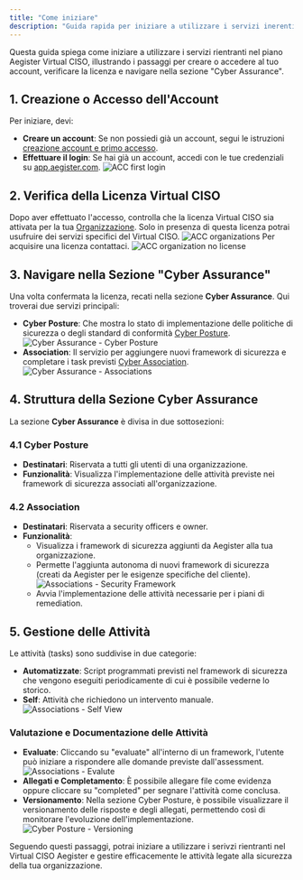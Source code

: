 ```yaml
---
title: "Come iniziare"
description: "Guida rapida per iniziare a utilizzare i servizi inerenti il Virtual CISO attraverso la piattaforma ACC."
---
```


Questa guida spiega come iniziare a utilizzare i servizi rientranti nel piano Aegister Virtual CISO, illustrando i passaggi per creare o accedere al tuo account, verificare la licenza e navigare nella sezione "Cyber Assurance".

## 1. Creazione o Accesso dell'Account

Per iniziare, devi:

- **Creare un account**: Se non possiedi già un account, segui le istruzioni [creazione account e primo accesso](/documentation/acc/how-get-account).
- **Effettuare il login**: Se hai già un account, accedi con le tue credenziali su [app.aegister.com](https://app.aegister.com).
![ACC first login](/images/acc-dashboard-no-licences.png)

## 2. Verifica della Licenza Virtual CISO

Dopo aver effettuato l'accesso, controlla che la licenza Virtual CISO sia attivata per la tua [Organizzazione](https://app.aegister.com/organizations/). Solo in presenza di questa licenza potrai usufruire dei servizi specifici del Virtual CISO.
![ACC organizations](/images/acc-organizations.png)
Per acquisire una licenza contattaci.
![ACC organization no license](/images/acc-organization-no-license.png)

## 3. Navigare nella Sezione "Cyber Assurance"

Una volta confermata la licenza, recati nella sezione **Cyber Assurance**. Qui troverai due servizi principali:
- **Cyber Posture**: Che mostra lo stato di implementazione delle politiche di sicurezza o degli standard di conformità [Cyber Posture](https://app.aegister.com/cyber-assurance/).
![Cyber Assurance - Cyber Posture](/images/acc-cyber-posture.png)
- **Association**: Il servizio per aggiungere nuovi framework di sicurezza e completare i task previsti [Cyber Association](https://app.aegister.com/cyber-assurance/associations/).
![Cyber Assurance - Associations](/images/acc-associations.png)

## 4. Struttura della Sezione Cyber Assurance

La sezione **Cyber Assurance** è divisa in due sottosezioni:

### 4.1 Cyber Posture
- **Destinatari**: Riservata a tutti gli utenti di una organizzazione.
- **Funzionalità**: Visualizza l'implementazione delle attività previste nei framework di sicurezza associati all'organizzazione.

### 4.2 Association

- **Destinatari**: Riservata a security officers e owner.
- **Funzionalità**:
  - Visualizza i framework di sicurezza aggiunti da Aegister alla tua organizzazione.
  - Permette l'aggiunta autonoma di nuovi framework di sicurezza (creati da Aegister per le esigenze specifiche del cliente).
    ![Associations - Security Framework](/images/acc-new-association.png)
  - Avvia l'implementazione delle attività necessarie per i piani di remediation.

## 5. Gestione delle Attività

Le attività (tasks) sono suddivise in due categorie:

- **Automatizzate**: Script programmati previsti nel framework di sicurezza che vengono eseguiti periodicamente di cui è possibile vederne lo storico.
- **Self**: Attività che richiedono un intervento manuale.
  ![Associations - Self View](/images/acc-associations-self-view.png)

### Valutazione e Documentazione delle Attività

- **Evaluate**: Cliccando su "evaluate" all'interno di un framework, l'utente può iniziare a rispondere alle domande previste dall'assessment.
  ![Associations - Evalute](/images/acc-associations-evaluate.png)
- **Allegati e Completamento**: È possibile allegare file come evidenza oppure cliccare su "completed" per segnare l'attività come conclusa.
- **Versionamento**: Nella sezione Cyber Posture, è possibile visualizzare il versionamento delle risposte e degli allegati, permettendo così di monitorare l'evoluzione dell'implementazione.
  ![Cyber Posture - Versioning](/images/acc-cyber-posture-versioning.png)

Seguendo questi passaggi, potrai iniziare a utilizzare i serivzi rientranti nel Virtual CISO Aegister e gestire efficacemente le attività legate alla sicurezza della tua organizzazione.